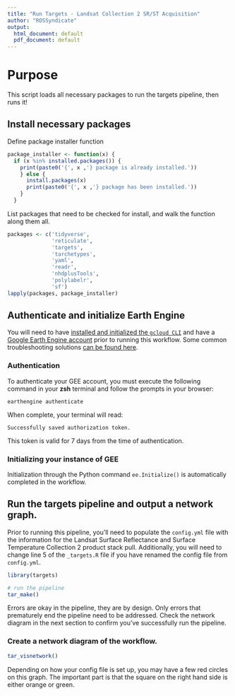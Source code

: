 ```yaml
---
title: "Run Targets - Landsat Collection 2 SR/ST Acquisition"
author: "ROSSyndicate"
output:
  html_document: default
  pdf_document: default
---
```


# Purpose

This script loads all necessary packages to run the targets pipeline, then runs it!

## Install necessary packages

Define package installer function

```r
package_installer <- function(x) {
  if (x %in% installed.packages()) {
    print(paste0('{', x ,'} package is already installed.'))
    } else {
      install.packages(x)
      print(paste0('{', x ,'} package has been installed.'))
    }
  }
```

List packages that need to be checked for install, and walk the function along them all.

```r
packages <- c('tidyverse',
              'reticulate',
              'targets',
              'tarchetypes',
              'yaml',
              'readr',
              'nhdplusTools',
              'polylabelr',
              'sf')
lapply(packages, package_installer)
```

## Authenticate and initialize Earth Engine

You will need to have [installed and initialized the `gcloud CLI`](https://cloud.google.com/sdk/docs/install) and have a [Google Earth Engine account](https://code.earthengine.google.com/register) prior to running this workflow. Some common troubleshooting solutions [can be found here](https://github.com/rossyndicate/ROSS_RS_mini_tools/blob/main/helps/CommonIssues.md).

### Authentication

To authenticate your GEE account, you must execute the following command in your **zsh** terminal and follow the prompts in your browser:

`earthengine authenticate`

When complete, your terminal will read:

`Successfully saved authorization token.`

This token is valid for 7 days from the time of authentication.

### Initializing your instance of GEE

Initialization through the Python command `ee.Initialize()` is automatically completed in the workflow.

## Run the targets pipeline and output a network graph.

Prior to running this pipeline, you'll need to populate the `config.yml` file with the information for the Landsat Surface Reflectance and Surface Temperature Collection 2 product stack pull. Additionally, you will need to change line 5 of the `_targets.R` file if you have renamed the config file from `config.yml`.

```r
library(targets)

# run the pipeline
tar_make()
```

Errors are okay in the pipeline, they are by design. Only errors that prematurely end the pipeline need to be addressed. Check the network diagram in the next section to confirm you've successfully run the pipeline.

### Create a network diagram of the workflow.

```r
tar_visnetwork()
```

Depending on how your config file is set up, you may have a few red circles on this graph. The important part is that the square on the right hand side is either orange or green.
